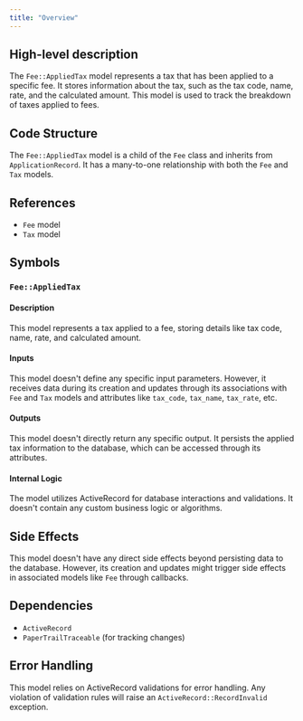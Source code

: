 ```yaml
---
title: "Overview"
---
```


## High-level description
The `Fee::AppliedTax` model represents a tax that has been applied to a specific fee. It stores information about the tax, such as the tax code, name, rate, and the calculated amount. This model is used to track the breakdown of taxes applied to fees.

## Code Structure
The `Fee::AppliedTax` model is a child of the `Fee` class and inherits from `ApplicationRecord`. It has a many-to-one relationship with both the `Fee` and `Tax` models.

## References
- `Fee` model
- `Tax` model

## Symbols

### `Fee::AppliedTax`
#### Description
This model represents a tax applied to a fee, storing details like tax code, name, rate, and calculated amount.

#### Inputs
This model doesn't define any specific input parameters. However, it receives data during its creation and updates through its associations with `Fee` and `Tax` models and attributes like `tax_code`, `tax_name`, `tax_rate`, etc.

#### Outputs
This model doesn't directly return any specific output. It persists the applied tax information to the database, which can be accessed through its attributes.

#### Internal Logic
The model utilizes ActiveRecord for database interactions and validations. It doesn't contain any custom business logic or algorithms.

## Side Effects
This model doesn't have any direct side effects beyond persisting data to the database. However, its creation and updates might trigger side effects in associated models like `Fee` through callbacks.

## Dependencies
- `ActiveRecord`
- `PaperTrailTraceable` (for tracking changes)

## Error Handling
This model relies on ActiveRecord validations for error handling. Any violation of validation rules will raise an `ActiveRecord::RecordInvalid` exception.
